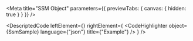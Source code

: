 
<Meta title="SSM Object" parameters={{ previewTabs: { canvas: { hidden: true } } }} />

<DescriptedCode
  leftElement={<SsmDesc />}
  rightElement={
    <CodeHighlighter
      object={SsmSample}
      language={"json"}
      title={"Example"}
    />
  }
/>

<SsmTransitionIndex />

<SsmCreateFunctionIndex />

<SsmGetQueryFunctionIndex />

<SsmListSsmQueryFunctionIndex />
